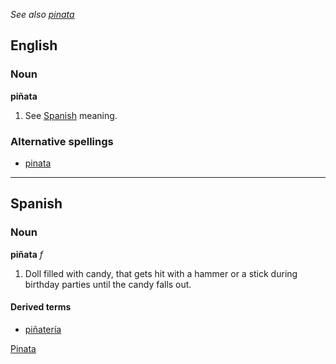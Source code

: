 ''See also [[pinata]]''
==English==

===Noun===
'''piñata'''
#See [[piñata#Spanish|Spanish]] meaning.

===Alternative spellings===
*[[pinata]]

[[Category:English words spelled with diacritics or ligatures|Pinata]]

----

==Spanish==

===Noun===
'''piñata''' ''f''
#Doll filled with candy, that gets hit with a hammer or a stick during birthday parties until the candy falls out.

====Derived terms====
*[[piñatería]] {{f}}